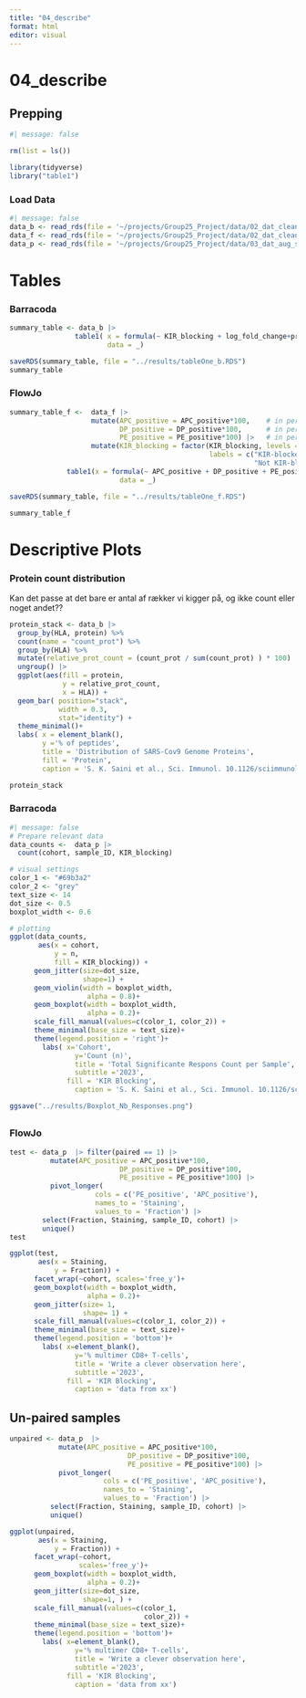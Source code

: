 ```yaml
---
title: "04_describe"
format: html
editor: visual
---
```


# 04_describe

## Prepping

```r
#| message: false

rm(list = ls())

library(tidyverse)
library("table1")
```

### Load Data

```r
#| message: false
data_b <- read_rds(file = '~/projects/Group25_Project/data/02_dat_clean_barracoda.RDS')
data_f <- read_rds(file = '~/projects/Group25_Project/data/02_dat_clean_flowjo.RDS')
data_p <- read_rds(file = '~/projects/Group25_Project/data/03_dat_aug_sig_pairing.RDS')
```

# Tables

### Barracoda

```r

summary_table <- data_b |>
                table1( x = formula(~ KIR_blocking + log_fold_change+protein + HLA| cohort),
                        data = _)

saveRDS(summary_table, file = "../results/tableOne_b.RDS")
summary_table

```

### FlowJo

```r

summary_table_f <-  data_f |>
                    mutate(APC_positive = APC_positive*100,    # in percent
                           DP_positive = DP_positive*100,      # in percent
                           PE_positive = PE_positive*100) |>   # in percent
                    mutate(KIR_blocking = factor(KIR_blocking, levels = c(1, 0),
                                                 labels = c("KIR-blocked",
                                                            "Not KIR-blocked"))) |>
              table1(x = formula(~ APC_positive + DP_positive + PE_positive | KIR_blocking),
                           data = _)

saveRDS(summary_table, file = "../results/tableOne_f.RDS")

summary_table_f
```

# Descriptive Plots

### Protein count distribution

Kan det passe at det bare er antal af rækker vi kigger på, og ikke count eller noget andet??

```r

protein_stack <- data_b |>
  group_by(HLA, protein) %>%
  count(name = "count_prot") %>%
  group_by(HLA) %>%
  mutate(relative_prot_count = (count_prot / sum(count_prot) ) * 100) |>
  ungroup() |>
  ggplot(aes(fill = protein, 
             y = relative_prot_count, 
             x = HLA)) + 
  geom_bar( position="stack",
            width = 0.3,
            stat="identity") + 
  theme_minimal()+
  labs( x = element_blank(),
      	y ='% of peptides',
        title = 'Distribution of SARS-Cov9 Genome Proteins',
      	fill = 'Protein',
      	caption = 'S. K. Saini et al., Sci. Immunol. 10.1126/sciimmunol.abf7550 (2021)')

protein_stack
```

### Barracoda

```r
#| message: false
# Prepare relevant data
data_counts <-  data_p |> 
  count(cohort, sample_ID, KIR_blocking)

# visual settings
color_1 <- "#69b3a2"
color_2 <- "grey"
text_size <- 14
dot_size <- 0.5
boxplot_width <- 0.6

# plotting
ggplot(data_counts, 
       aes(x = cohort, 
           y = n, 
           fill = KIR_blocking)) + 
      geom_jitter(size=dot_size, 
                  shape=1) +
      geom_violin(width = boxplot_width,
                   alpha = 0.8)+
      geom_boxplot(width = boxplot_width,
                   alpha = 0.2)+
      scale_fill_manual(values=c(color_1, color_2)) +
      theme_minimal(base_size = text_size)+
      theme(legend.position = 'right')+
    	labs( x='Cohort',
        		y='Count (n)',
        		title = 'Total Significante Respons Count per Sample',
        		subtitle ='2023',
        	  fill = 'KIR Blocking',
        		caption = 'S. K. Saini et al., Sci. Immunol. 10.1126/sciimmunol.abf7550 (2021)')

ggsave("../results/Boxplot_Nb_Responses.png")
```

## 

### FlowJo

```r
test <- data_p  |> filter(paired == 1) |>
          mutate(APC_positive = APC_positive*100,     
                           DP_positive = DP_positive*100,   
                           PE_positive = PE_positive*100) |>
          pivot_longer(
                     cols = c('PE_positive', 'APC_positive'),
                     names_to = 'Staining', 
                     values_to = 'Fraction') |>
        select(Fraction, Staining, sample_ID, cohort) |>
        unique()
test
```

```r

ggplot(test, 
       aes(x = Staining, 
           y = Fraction)) +
      facet_wrap(~cohort, scales='free_y')+
      geom_boxplot(width = boxplot_width,
                   alpha = 0.2)+
      geom_jitter(size= 1, 
                  shape= 1) +
      scale_fill_manual(values=c(color_1, color_2)) +
      theme_minimal(base_size = text_size)+
      theme(legend.position = 'bottom')+
    	labs( x=element_blank(),
        		y='% multimer CD8+ T-cells',
        		title = 'Write a clever observation here',
        		subtitle ='2023',
        	  fill = 'KIR Blocking',
        		caption = 'data from xx')
```

## Un-paired samples

```r
unpaired <- data_p  |>
            mutate(APC_positive = APC_positive*100,     
                             DP_positive = DP_positive*100,   
                             PE_positive = PE_positive*100) |>
            pivot_longer(
                       cols = c('PE_positive', 'APC_positive'),
                       names_to = 'Staining', 
                       values_to = 'Fraction') |>
          select(Fraction, Staining, sample_ID, cohort) |>
          unique()

ggplot(unpaired, 
       aes(x = Staining, 
           y = Fraction)) +
      facet_wrap(~cohort,
                 scales='free_y')+
      geom_boxplot(width = boxplot_width,
                   alpha = 0.2)+
      geom_jitter(size=dot_size, 
                  shape=1, ) +
      scale_fill_manual(values=c(color_1,
                                 color_2)) +
      theme_minimal(base_size = text_size)+
      theme(legend.position = 'bottom')+
    	labs( x=element_blank(),
        		y='% multimer CD8+ T-cells',
        		title = 'Write a clever observation here',
        		subtitle ='2023',
        	  fill = 'KIR Blocking',
        		caption = 'data from xx')
```
